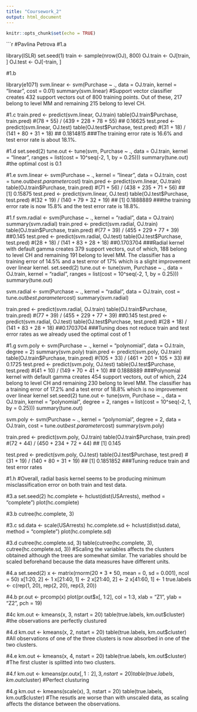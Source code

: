 ---
title: "Coursework_2"
output: html_document
---

```{r setup, include=FALSE}
knitr::opts_chunk$set(echo = TRUE)
```



```{r }  

#Pavlina Petrova
#1.a

library(ISLR)
set.seed(1)
train <- sample(nrow(OJ), 800)
OJ.train <- OJ[train, ]
OJ.test <- OJ[-train, ]

#1.b

library(e1071)
svm.linear <- svm(Purchase ~ ., data = OJ.train, kernel = "linear", cost = 0.01)
summary(svm.linear)
#Support vector classifier creates 432 support vectors out of 800 training points. Out of these, 217 belong to level MM and remaining 215 belong to level CH.

#1.c
train.pred <- predict(svm.linear, OJ.train)
table(OJ.train$Purchase, train.pred)
#(78 + 55) / (439 + 228 + 78 + 55)
## 0.16625
test.pred <- predict(svm.linear, OJ.test)
table(OJ.test$Purchase, test.pred)
#(31 + 18) / (141 + 80 + 31 + 18)
## 0.1814815
###The training error rate is 16.6% and test error rate is about 18.1%.

#1.d
set.seed(2)
tune.out <- tune(svm, Purchase ~ ., data = OJ.train, kernel = "linear", ranges = list(cost = 10^seq(-2, 1, by = 0.25)))
summary(tune.out)
#the optimal cost is 0.1

#1.e
svm.linear <- svm(Purchase ~ ., kernel = "linear", data = OJ.train, cost = tune.out$best.parameter$cost)
train.pred <- predict(svm.linear, OJ.train)
table(OJ.train$Purchase, train.pred)
#(71 + 56) / (438 + 235 + 71 + 56)
## [1] 0.15875
test.pred <- predict(svm.linear, OJ.test)
table(OJ.test$Purchase, test.pred)
#(32 + 19) / (140 + 79 + 32 + 19)
## [1] 0.1888889
###the training error rate is now 15.8% and the test error rate is 18.8%.

#1.f
svm.radial <- svm(Purchase ~ ., kernel = "radial", data = OJ.train)
summary(svm.radial)
train.pred <- predict(svm.radial, OJ.train)
table(OJ.train$Purchase, train.pred)
#(77 + 39) / (455 + 229 + 77 + 39)
##0.145
test.pred <- predict(svm.radial, OJ.test)
table(OJ.test$Purchase, test.pred)
#(28 + 18) / (141 + 83 + 28 + 18)
##0.1703704
###Radial kernel with default gamma creates 379 support vectors, out of which, 188 belong to level CH and remaining 191 belong to level MM. The classifier has a training error of 14.5% and a test error of 17% which is a slight improvement over linear kernel. 
set.seed(2)
tune.out <- tune(svm, Purchase ~ ., data = OJ.train, kernel = "radial", ranges = list(cost = 10^seq(-2, 
    1, by = 0.25)))
summary(tune.out)

svm.radial <- svm(Purchase ~ ., kernel = "radial", data = OJ.train, cost = tune.out$best.parameter$cost)
summary(svm.radial)

train.pred <- predict(svm.radial, OJ.train)
table(OJ.train$Purchase, train.pred)
#(77 + 39) / (455 + 229 + 77 + 39)
##0.145
test.pred <- predict(svm.radial, OJ.test)
table(OJ.test$Purchase, test.pred)
#(28 + 18) / (141 + 83 + 28 + 18)
##0.1703704
###Tuning does not reduce train and test error rates as we already used the optimal cost of 1

#1.g
svm.poly <- svm(Purchase ~ ., kernel = "polynomial", data = OJ.train, degree = 2)
summary(svm.poly)
train.pred <- predict(svm.poly, OJ.train)
table(OJ.train$Purchase, train.pred)
#(105 + 33) / (461 + 201 + 105 + 33)
## 0.1725
test.pred <- predict(svm.poly, OJ.test)
table(OJ.test$Purchase, test.pred)
#(41 + 10) / (149 + 70 + 41 + 10)
## 0.1888889
###Polynomial kernel with default gamma creates 454 support vectors, out of which, 224 belong to level CH and remaining 230 belong to level MM. The classifier has a training error of 17.2% and a test error of 18.8% which is no improvement over linear kernel
set.seed(2)
tune.out <- tune(svm, Purchase ~ ., data = OJ.train, kernel = "polynomial", degree = 2, ranges = list(cost = 10^seq(-2, 
    1, by = 0.25)))
summary(tune.out)

svm.poly <- svm(Purchase ~ ., kernel = "polynomial", degree = 2, data = OJ.train, cost = tune.out$best.parameter$cost)
summary(svm.poly)

train.pred <- predict(svm.poly, OJ.train)
table(OJ.train$Purchase, train.pred)
#(72 + 44) / (450 + 234 + 72 + 44)
## [1] 0.145

test.pred <- predict(svm.poly, OJ.test)
table(OJ.test$Purchase, test.pred)
#(31 + 19) / (140 + 80 + 31 + 19)
## [1] 0.1851852
###Tuning reduce train and test error rates

#1.h
#Overall, radial basis kernel seems to be producing minimum misclassification error on both train and test data.

#3.a
set.seed(2)
hc.complete <- hclust(dist(USArrests), method = "complete")
plot(hc.complete)

#3.b
cutree(hc.complete, 3)

#3.c
sd.data <- scale(USArrests)
hc.complete.sd <- hclust(dist(sd.data), method = "complete")
plot(hc.complete.sd)

#3.d
cutree(hc.complete.sd, 3)
table(cutree(hc.complete, 3), cutree(hc.complete.sd, 3))
#Scaling the variables affects the clusters obtained although the trees are somewhat similar. The variables should be scaled beforehand because the data measures have different units.

#4.a
set.seed(2)
x <- matrix(rnorm(20 * 3 * 50, mean = 0, sd = 0.001), ncol = 50)
x[1:20, 2] <- 1
x[21:40, 1] <- 2
x[21:40, 2] <- 2
x[41:60, 1] <- 1
true.labels <- c(rep(1, 20), rep(2, 20), rep(3, 20))

#4.b
pr.out <- prcomp(x)
plot(pr.out$x[, 1:2], col = 1:3, xlab = "Z1", ylab = "Z2", pch = 19)

#4c
km.out <- kmeans(x, 3, nstart = 20)
table(true.labels, km.out$cluster)
#the observations are perfectly clustured

#4.d
km.out <- kmeans(x, 2, nstart = 20)
table(true.labels, km.out$cluster)
#All observations of one of the three clusters is now absorbed in one of the two clusters.

#4.e
km.out <- kmeans(x, 4, nstart = 20)
table(true.labels, km.out$cluster)
#The first cluster is splitted into two clusters.

#4.f
km.out <- kmeans(pr.out$x[, 1:2], 3, nstart = 20)
table(true.labels, km.out$cluster)
#Perfect clusturing

#4.g
km.out <- kmeans(scale(x), 3, nstart = 20)
table(true.labels, km.out$cluster)
#The resutls are worse than with unscaled data, as scaling affects the distance between the observations.
